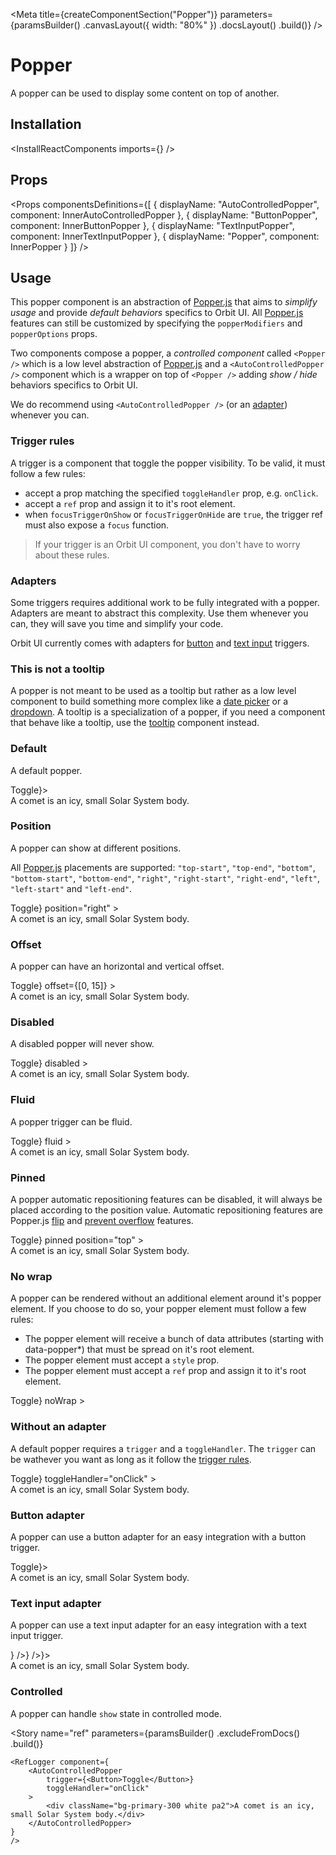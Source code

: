 
<Meta
    title={createComponentSection("Popper")}
    parameters={paramsBuilder()
        .canvasLayout({ width: "80%" })
        .docsLayout(<ReactComponentsLayout sourcePath="/packages/react-components/src/popper/src" />)
        .build()}
/>

# Popper

A popper can be used to display some content on top of another.

## Installation

<InstallReactComponents imports={<Imports />} />

## Props

<Props
    componentsDefinitions={[
        { displayName: "AutoControlledPopper", component: InnerAutoControlledPopper },
        { displayName: "ButtonPopper", component: InnerButtonPopper },
        { displayName: "TextInputPopper", component: InnerTextInputPopper },
        { displayName: "Popper", component: InnerPopper }
    ]}
/>

## Usage

This popper component is an abstraction of [Popper.js](https://popper.js.org/) that aims to *simplify usage* and provide *default behaviors* specifics to Orbit UI. All [Popper.js](https://popper.js.org/) features
can still be customized by specifying the `popperModifiers` and `popperOptions` props.

Two components compose a popper, a *controlled component* called `<Popper />` which is a low level abstraction of [Popper.js](https://popper.js.org/) and a `<AutoControlledPopper />` component which is a wrapper on top
of `<Popper />` adding *show / hide* behaviors specifics to Orbit UI.

We do recommend using `<AutoControlledPopper />` (or an [adapter](?path=/docs/components-popper--offset#adapters)) whenever you can.

### Trigger rules

A trigger is a component that toggle the popper visibility. To be valid, it must follow a few rules:

- accept a prop matching the specified `toggleHandler` prop, e.g. `onClick`.
- accept a `ref` prop and assign it to it's root element.
- when  `focusTriggerOnShow` or `focusTriggerOnHide` are `true`, the trigger ref must also expose a `focus` function.

> If your trigger is an Orbit UI component, you don't have to worry about these rules.

<CustomTrigger />

### Adapters

Some triggers requires additional work to be fully integrated with a popper. Adapters are meant to abstract this complexity. Use them whenever you can, they will save you time and simplify your code.

Orbit UI currently comes with adapters for [button](#button-adapter) and [text input](#text-input-adapter) triggers.

### This is not a tooltip

A popper is not meant to be used as a tooltip but rather as a low level component to build something more complex like a [date picker](?path=/docs/components-datepicker-range--default-story) or a [dropdown](?path=/docs/components-dropdown--button). A tooltip is
a specialization of a popper, if you need a component that behave like a tooltip, use the [tooltip](?path=/docs/components-tooltip--default-story) component instead.

### Default

A default popper.

<Preview>
    <Story name="default">
        <ButtonPopper button={<Button>Toggle</Button>}>
            <div className="bg-primary-300 white pa2">A comet is an icy, small Solar System body.</div>
        </ButtonPopper>
    </Story>
</Preview>

### Position

A popper can show at different positions.

All [Popper.js](https://popper.js.org/) placements are supported: `"top-start"`, `"top-end"`, `"bottom"`, `"bottom-start"`, `"bottom-end"`, `"right"`, `"right-start"`, `"right-end"`, `"left"`, `"left-start"` and `"left-end"`.

<Preview>
    <Story name="position">
        <ButtonPopper
            button={<Button>Toggle</Button>}
            position="right"
        >
            <div className="bg-primary-300 white pa2">A comet is an icy, small Solar System body.</div>
        </ButtonPopper>
    </Story>
</Preview>

### Offset

A popper can have an horizontal and vertical offset.

<Preview>
    <Story name="offset">
        <ButtonPopper
            button={<Button>Toggle</Button>}
            offset={[0, 15]}
        >
            <div className="bg-primary-300 white pa2">A comet is an icy, small Solar System body.</div>
        </ButtonPopper>
    </Story>
</Preview>

### Disabled

A disabled popper will never show.

<Preview>
    <Story name="disabled">
        <ButtonPopper
            button={<Button>Toggle</Button>}
            disabled
        >
            <div className="bg-primary-300 white pa2">A comet is an icy, small Solar System body.</div>
        </ButtonPopper>
    </Story>
</Preview>

### Fluid

A popper trigger can be fluid.

<Preview>
    <Story name="fluid">
        <ButtonPopper
            button={<Button fluid>Toggle</Button>}
            fluid
        >
            <div className="bg-primary-300 white pa2">A comet is an icy, small Solar System body.</div>
        </ButtonPopper>
    </Story>
</Preview>

### Pinned

A popper automatic repositioning features can be disabled, it will always be placed according to the position value. Automatic repositioning features are Popper.js [flip](https://popper.js.org/docs/v2/modifiers/flip/) and [prevent overflow](https://popper.js.org/docs/v2/modifiers/prevent-overflow/) features.

<Preview>
    <Story name="pinned">
        <PinnedPlayground>
            <ButtonPopper
                button={<Button>Toggle</Button>}
                pinned
                position="top"
            >
                <div className="bg-primary-300 white pa2">A comet is an icy, small Solar System body.</div>
            </ButtonPopper>
        </PinnedPlayground>
    </Story>
</Preview>

### No wrap

A popper can be rendered without an additional element around it's popper element. If you choose to do so, your popper element must follow a few rules:

- The popper element will receive a bunch of data attributes (starting with data-popper*) that must be spread on it's root element.
- The popper element must accept a `style` prop.
- The popper element must accept a `ref` prop and assign it to it's root element.

<NoWrapPopperElement />

<Preview>
    <Story name="no wrap">
        <ButtonPopper
            button={<Button>Toggle</Button>}
            noWrap
        >
            <PopperElement />
        </ButtonPopper>
    </Story>
</Preview>

### Without an adapter

A default popper requires a `trigger` and a `toggleHandler`. The `trigger` can be wathever you want as long as it follow the [trigger rules](#trigger-rules).

<Preview>
    <Story name="without an adapter">
        <AutoControlledPopper
            trigger={<Button>Toggle</Button>}
            toggleHandler="onClick"
        >
            <div className="bg-primary-300 white pa2">A comet is an icy, small Solar System body.</div>
        </AutoControlledPopper>
    </Story>
</Preview>

### Button adapter

A popper can use a button adapter for an easy integration with a button trigger.

<Preview>
    <Story name="button adapter">
        <ButtonPopper button={<Button>Toggle</Button>}>
            <div className="bg-primary-300 white pa2">A comet is an icy, small Solar System body.</div>
        </ButtonPopper>
    </Story>
</Preview>

### Text input adapter

A popper can use a text input adapter for an easy integration with a text input trigger.

<Preview>
    <Story name="text input adapter">
        <TextInputPopper input={<TextInput placeholder="Toggle" readOnly button={<Button icon={<CrossIcon />} />} />}>
            <div className="bg-primary-300 white pa2">A comet is an icy, small Solar System body.</div>
        </TextInputPopper>
    </Story>
</Preview>

### Controlled

A popper can handle `show` state in controlled mode.

<FilePreview filePath="/popper/stories/ControlledPopper">
    <ControlledPopper />
</FilePreview>

<Story
    name="ref"
    parameters={paramsBuilder()
        .excludeFromDocs()
        .build()}
>
    <RefLogger component={
        <AutoControlledPopper
            trigger={<Button>Toggle</Button>}
            toggleHandler="onClick"
        >
            <div className="bg-primary-300 white pa2">A comet is an icy, small Solar System body.</div>
        </AutoControlledPopper>
    }
    />
</Story>
